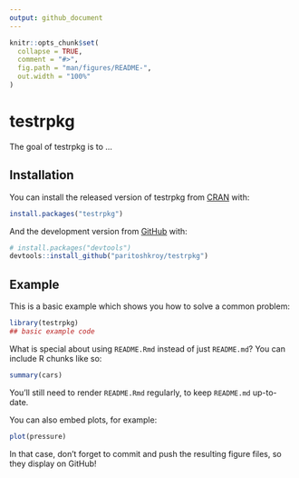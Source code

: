 ```yaml
---
output: github_document
---
```


<!-- README.md is generated from README.Rmd. Please edit that file -->

```r
knitr::opts_chunk$set(
  collapse = TRUE,
  comment = "#>",
  fig.path = "man/figures/README-",
  out.width = "100%"
)
```
# testrpkg

<!-- badges: start -->
<!-- badges: end -->

The goal of testrpkg is to ...

## Installation

You can install the released version of testrpkg from [CRAN](https://CRAN.R-project.org) with:

``` r
install.packages("testrpkg")
```

And the development version from [GitHub](https://github.com/) with:

``` r
# install.packages("devtools")
devtools::install_github("paritoshkroy/testrpkg")
```
## Example

This is a basic example which shows you how to solve a common problem:

```r
library(testrpkg)
## basic example code
```

What is special about using `README.Rmd` instead of just `README.md`? You can include R chunks like so:

```r
summary(cars)
```

You'll still need to render `README.Rmd` regularly, to keep `README.md` up-to-date.

You can also embed plots, for example:

```r
plot(pressure)
```

In that case, don't forget to commit and push the resulting figure files, so they display on GitHub!
